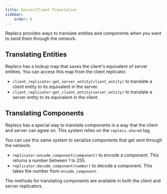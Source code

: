 ---
title: Server/Client Translation
sidebar:
    order: 6
---

Replecs provides ways to translate entities and components when you want to send them through the network.


## Translating Entities

Replecs has a lookup map that saves the client's equivalent of server entities. You can access this map from the client replicator.

- `client_replicator:get_server_entity(client_entity)` to translate a client entity to its equivalent in the server.
- `client_replicator:get_client_entity(server_entity)` to translate a server entity to its equivalent in the client.

## Translating Components

Replecs has a special way to translate components in a way that the client and server can agree on.
This system relies on the `replecs.shared` tag.

You can use this same system to serialize components that get sent through the network.

- `replicator:encode_component(component)` to encode a component. This returns a number between 1 to 255.
- `replicator:decode_component(number)` to decode a component. This takes the number from `encode_component`.

The methods for translating components are available in both the client and server replicators.
